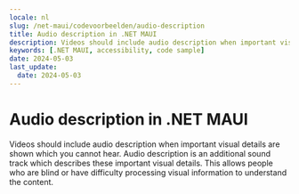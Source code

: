 ```yaml
---
locale: nl
slug: /net-maui/codevoorbeelden/audio-description
title: Audio description in .NET MAUI
description: Videos should include audio description when important visual details are shown which you cannot hear.
keywords: [.NET MAUI, accessibility, code sample]
date: 2024-05-03
last_update:
  date: 2024-05-03
---
```


# Audio description in .NET MAUI

Videos should include audio description when important visual details are shown which you cannot hear. Audio description is an additional sound track which describes these important visual details. This allows people who are blind or have difficulty processing visual information to understand the content.

<CodeSample id="media-audio-description" platform="net-maui" locale="en"/>
